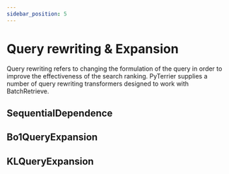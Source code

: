 ```yaml
---
sidebar_position: 5
---
```



# Query rewriting & Expansion

Query rewriting refers to changing the formulation of the query in order to improve the effectiveness of the search ranking. 
PyTerrier supplies a number of query rewriting transformers designed to work with BatchRetrieve.

## SequentialDependence

<InteractiveFeature 
    apiUrl="http://localhost:8080/rewrite/sequential-dependence"
/>

## Bo1QueryExpansion

<InteractiveFeature  
    apiUrl="http://localhost:8080/rewrite/bo1"
/>

## KLQueryExpansion

<InteractiveFeature  
    apiUrl="http://localhost:8080/rewrite/kl"
/>